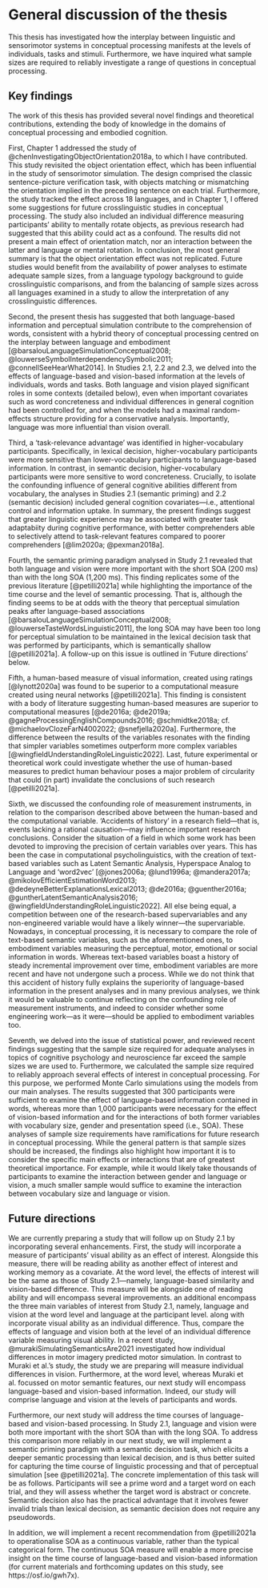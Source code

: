 

# General discussion of the thesis

This thesis has investigated how the interplay between linguistic and sensorimotor systems in conceptual processing manifests at the levels of individuals, tasks and stimuli. Furthermore, we have inquired what sample sizes are required to reliably investigate a range of questions in conceptual processing. 

## Key findings

The work of this thesis has provided several novel findings and theoretical contributions, extending the body of knowledge in the domains of conceptual processing and embodied cognition. 

First, Chapter 1 addressed the study of @chenInvestigatingObjectOrientation2018a, to which I have contributed. This study revisited the object orientation effect, which has been influential in the study of sensorimotor simulation. The design comprised the classic sentence-picture verification task, with objects matching or mismatching the orientation implied in the preceding sentence on each trial. Furthermore, the study tracked the effect across 18 languages, and in Chapter 1, I offered some suggestions for future crosslinguistic studies in conceptual processing. The study also included an individual difference measuring participants’ ability to mentally rotate objects, as previous research had suggested that this ability could act as a confound. The results did not present a main effect of orientation match, nor an interaction between the latter and language or mental rotation. In conclusion, the most general summary is that the object orientation effect was not replicated. Future studies would benefit from the availability of power analyses to estimate adequate sample sizes, from a language typology background to guide crosslinguistic comparisons, and from the balancing of sample sizes across all languages examined in a study to allow the interpretation of any crosslinguistic differences. 

Second, the present thesis has suggested that both language-based information and perceptual simulation contribute to the comprehension of words, consistent with a hybrid theory of conceptual processing centred on the interplay between language and embodiment [@barsalouLanguageSimulationConceptual2008; @louwerseSymbolInterdependencySymbolic2011; @connellSeeHearWhat2014]. In Studies 2.1, 2.2 and 2.3, we delved into the effects of language-based and vision-based information at the levels of individuals, words and tasks. Both language and vision played significant roles in some contexts (detailed below), even when important covariates such as word concreteness and individual differences in general cognition had been controlled for, and when the models had a maximal random-effects structure providing for a conservative analysis. Importantly, language was more influential than vision overall. 

Third, a 'task-relevance advantage' was identified in higher-vocabulary participants. Specifically, in lexical decision, higher-vocabulary participants were more sensitive than lower-vocabulary participants to language-based information. In contrast, in semantic decision, higher-vocabulary participants were more sensitive to word concreteness. Crucially, to isolate the confounding influence of general cognitive abilities different from vocabulary, the analyses in Studies 2.1 (semantic priming) and 2.2 (semantic decision) included general cognition covariates---i.e., attentional control and information uptake. In summary, the present findings suggest that greater linguistic experience may be associated with greater task adaptabiity during cognitive performance, with better comprehenders able to selectively attend to task-relevant features compared to poorer comprehenders [@lim2020a; @pexman2018a].

Fourth, the semantic priming paradigm analysed in Study 2.1 revealed that both language and vision were more important with the short SOA (200 ms) than with the long SOA (1,200 ms). This finding replicates some of the previous literature [@petilli2021a] while highlighting the importance of the time course and the level of semantic processing. That is, although the finding seems to be at odds with the theory that perceptual simulation peaks after language-based associations [@barsalouLanguageSimulationConceptual2008; @louwerseTasteWordsLinguistic2011], the long SOA may have been too long for perceptual simulation to be maintained in the lexical decision task that was performed by participants, which is semantically shallow [@petilli2021a]. A follow-up on this issue is outlined in ‘Future directions’ below.

Fifth, a human-based measure of visual information, created using ratings [@lynott2020a] was found to be superior to a computational measure created using neural networks [@petilli2021a]. This finding is consistent with a body of literature suggesting human-based measures are superior to computational measures [@de2016a; @de2019a; @gagneProcessingEnglishCompounds2016; @schmidtke2018a; cf. @michaelovClozeFarN4002022; @snefjella2020a]. Furthermore, the difference between the results of the variables resonates with the finding that simpler variables sometimes outperform more complex variables [@wingfieldUnderstandingRoleLinguistic2022]. Last, future experimental or theoretical work could investigate whether the use of human-based measures to predict human behaviour poses a major problem of circularity that could (in part) invalidate the conclusions of such research [@petilli2021a].

Sixth, we discussed the confounding role of measurement instruments, in relation to the comparison described above between the human-based and the computational variable. ‘Accidents of history’ in a research field---that is, events lacking a rational causation---may influence important research conclusions. Consider the situation of a field in which some work has been devoted to improving the precision of certain variables over years. This has been the case in computational psycholinguistics, with the creation of text-based variables such as Latent Semantic Analysis, Hyperspace Analog to Language and ‘word2vec’ [@jones2006a; @lund1996a; @mandera2017a; @mikolovEfficientEstimationWord2013; @dedeyneBetterExplanationsLexical2013; @de2016a; @guenther2016a; @guntherLatentSemanticAnalysis2016; @wingfieldUnderstandingRoleLinguistic2022]. All else being equal, a competition between one of the research-based supervariables and any non-engineered variable would have a likely winner---the supervariable. Nowadays, in conceptual processing, it is necessary to compare the role of text-based semantic variables, such as the aforementioned ones, to embodiment variables measuring the perceptual, motor, emotional or social information in words. Whereas text-based variables boast a history of steady incremental improvement over time, embodiment variables are more recent and have not undergone such a process. While we do not think that this accident of history fully explains the superiority of language-based information in the present analyses and in many previous analyses, we think it would be valuable to continue reflecting on the confounding role of measurement instruments, and indeed to consider whether some engineering work---as it were---should be applied to embodiment variables too.

Seventh, we delved into the issue of statistical power, and reviewed recent findings suggesting that the sample size required for adequate analyses in topics of cognitive psychology and neuroscience far exceed the sample sizes we are used to. Furthermore, we calculated the sample size required to reliably approach several effects of interest in conceptual processing. For this purpose, we performed Monte Carlo simulations using the models from our main analyses. The results suggested that 300 participants were sufficient to examine the effect of language-based information contained in words, whereas more than 1,000 participants were necessary for the effect of vision-based information and for the interactions of both former variables with vocabulary size, gender and presentation speed (i.e., SOA). These analyses of sample size requirements have ramifications for future research in conceptual processing. While the general pattern is that sample sizes should be increased, the findings also highlight how important it is to consider the specific main effects or interactions that are of greatest theoretical importance. For example, while it would likely take thousands of participants to examine the interaction between gender and language or vision, a much smaller sample would suffice to examine the interaction between vocabulary size and language or vision. 


## Future directions

We are currently preparing a study that will follow up on Study 2.1 by incorporating several enhancements. First, the study will incorporate a measure of participants’ visual ability as an effect of interest. Alongside this measure, there will be reading ability as another effect of interest and working memory as a covariate. At the word level, the effects of interest will be the same as those of Study 2.1---namely, language-based similarity and vision-based difference. This measure will be alongside one of reading ability    and will encompass several improvements.  an additional encompass the three main variables of interest from Study 2.1, namely, language and vision at the word level and language at the participant level.  along with  incorporate visual ability as an individual difference.  Thus, compare the effects of language and vision both at the level of   an individual difference variable measuring visual ability. In a recent study, @murakiSimulatingSemanticsAre2021 investigated how individual differences in motor imagery predicted motor simulation. In contrast to Muraki et al.’s study, the study we are preparing will measure individual differences in vision. Furthermore, at the word level, whereas Muraki et al. focussed on motor semantic features, our next study will encompass language-based and vision-based information. Indeed, our study will comprise language and vision at the levels of participants and words. 

Furthermore, our next study will address the time courses of language-based and vision-based processing. In Study 2.1, language and vision were both more important with the short SOA than with the long SOA. To address this comparison more reliably in our next study, we will implement a semantic priming paradigm with a semantic decision task, which elicits a deeper semantic processing than lexical decision, and is thus better suited for capturing the time course of linguistic processing and that of perceptual simulation [see @petilli2021a]. The concrete implementation of this task will be as follows. Participants will see a prime word and a target word on each trial, and they will assess whether the target word is abstract or concrete. Semantic decision also has the practical advantage that it involves fewer invalid trials than lexical decision, as semantic decision does not require any pseudowords. 

In addition, we will implement a recent recommendation from @petilli2021a to operationalise SOA as a continuous variable, rather than the typical categorical form. The continuous SOA measure will enable a more precise insight on the time course of language-based and vision-based information (for current materials and forthcoming updates on this study, see https://osf.io/gwh7x).

